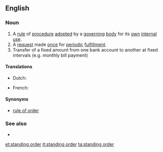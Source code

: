 ==English==

===Noun===
{{en-noun|sg=[[standing]] [[order]]}}

# A [[rule]] of [[procedure]] [[adopt]]ed by a [[governing]] [[body]] for its [[own]] [[internal]] [[use]].
# A [[request]] made [[once]] for [[periodic]] [[fulfillment]].
# Transfer of a fixed amount from one bank account to another at fixed intervals (e.g. monthly bill payment)

====Translations====

{{trans-top|Regular transfer of fixed sum between accounts}}
* Dutch: {{t-|nl|domiciliëring}} <!-- It's a de-word but I don't know if it's m or f -->
{{trans-mid}}
* French: {{t+|fr|domiciliation|f}}
{{trans-bottom}}

====Synonyms====
* {{sense|rule of procedure}} [[rule of order]]

===See also===
* {{pedialite}}

[[et:standing order]]
[[it:standing order]]
[[ta:standing order]]